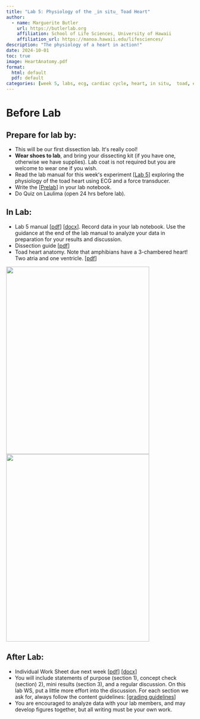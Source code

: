 ```yaml
---
title: "Lab 5: Physiology of the _in situ_ Toad Heart"
author:
  - name: Marguerite Butler  
    url: https://butlerlab.org
    affiliation: School of Life Sciences, University of Hawaii
    affiliation_url: https://manoa.hawaii.edu/lifesciences/
description: "The physiology of a heart in action!"
date: 2024-10-01
toc: true
image: HeartAnatomy.pdf
format: 
  html: default
  pdf: default
categories: [week 5, labs, ecg, cardiac cycle, heart, in situ,  toad, electical impulse, Starlingʻs law, sympathetic, parasympathetic, ions, temperature]
---
```


# Before Lab

:::{.callout-note}
# Prepare for lab by:
- This will be our first dissection lab. Itʻs really cool!
- __Wear shoes to lab__, and bring your dissecting kit (if you have one, otherwise we have supplies). Lab coat is not required but you are welcome to wear one if you wish. 
- Read the lab manual for this weekʻs experiment \[[Lab 5](Lab5-toad-heart.pdf)\] exploring the physiology of the toad heart using ECG and a force transducer.  
- Write the \[[Prelab](../../labs-misc/lab-notebook.qmd#sec-prelab)\] in your lab notebook.
- Do Quiz on Laulima (open 24 hrs before lab). 
:::


## In Lab: 

- Lab 5 manual \[[pdf](Lab5-toad-heart.pdf)\] \[[docx](Lab5-toad-heart.docx)\]. Record data in your lab notebook. Use the guidance at the end of the lab manual to analyze your data in preparation for your results and discussion. 
-  Dissection guide \[[pdf](DissectionGuide.pdf)\]
- Toad heart anatomy. Note that amphibians have a 3-chambered heart! Two atria and one ventricle. \[[pdf](HeartAnatomy.pdf)\]

![](../../images/ToadDissectionGuide.png){width="4in" height="5.25in"}   ![](../../images/ToadHeartAnatomy.png){width="4in" height="5.25in"}  


## After Lab: 

- Individual Work Sheet due next week \[[pdf](Lab5IWS-toad-heart.pdf)\] \[[docx](Lab5IWS-toad-heart.docx)\]
- You will include statements of purpose (section 1), concept check (section) 2), mini results (section 3), and a regular discussion. On this lab WS, put a little more effort into the discussion.  For each section we ask for, always follow the content guidelines: \[[grading guidelines](../../labs-misc/handouts/Zool430lab_report_guidelines.pdf)\]
-  You are encouraged to analyze data with your lab members, and may develop figures together, but all writing must be your own work. 



